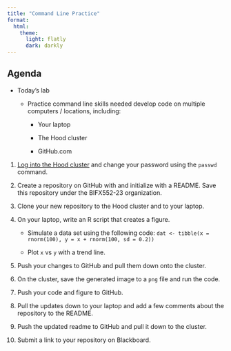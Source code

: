```yaml
---
title: "Command Line Practice"
format: 
  html:
    theme: 
      light: flatly
      dark: darkly
---
```


<!-- Prepare a Docker container as backup for this lesson. Use r-base, then add git and nano -->

## Agenda

-   Today's lab
    -   Practice command line skills needed develop code on multiple computers / locations, including:

        -   Your laptop

        -   The Hood cluster

        -   GitHub.com

1.  [Log into the Hood cluster](https://bifx552-23.github.io/CourseInfo/cluster.html) and change your password using the `passwd` command.

2.  Create a repository on GitHub with and initialize with a README. Save this repository under the BIFX552-23 organization.

3.  Clone your new repository to the Hood cluster and to your laptop.

4.  On your laptop, write an R script that creates a figure.

    -   Simulate a data set using the following code: `dat <- tibble(x = rnorm(100), y = x + rnorm(100, sd = 0.2))`

    -   Plot `x` vs `y` with a trend line.

5.  Push your changes to GitHub and pull them down onto the cluster.

6.  On the cluster, save the generated image to a `png` file and run the code.

7.  Push your code and figure to GitHub.

8.  Pull the updates down to your laptop and add a few comments about the repository to the README.

9.  Push the updated readme to GitHub and pull it down to the cluster.

10. Submit a link to your repository on Blackboard.
